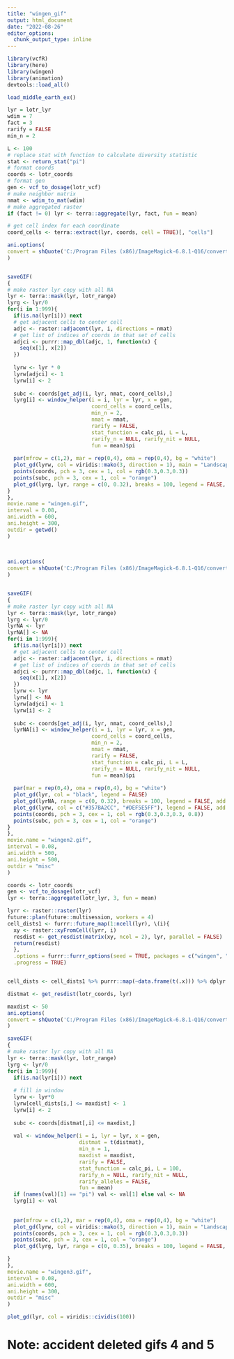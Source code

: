 ```yaml
---
title: "wingen_gif"
output: html_document
date: "2022-08-26"
editor_options: 
  chunk_output_type: inline
---
```

```r
library(vcfR)
library(here)
library(wingen)
library(animation)
devtools::load_all()
```
```r
load_middle_earth_ex()

lyr = lotr_lyr
wdim = 7
fact = 3
rarify = FALSE
min_n = 2

L <- 100
# replace stat with function to calculate diversity statistic
stat <- return_stat("pi")
# format coords
coords <- lotr_coords
# format gen
gen <- vcf_to_dosage(lotr_vcf)
# make neighbor matrix
nmat <- wdim_to_mat(wdim)
# make aggregated raster
if (fact != 0) lyr <- terra::aggregate(lyr, fact, fun = mean)
```


```r

# get cell index for each coordinate
coord_cells <- terra::extract(lyr, coords, cell = TRUE)[, "cells"]

ani.options(
convert = shQuote('C:/Program Files (x86)/ImageMagick-6.8.1-Q16/convert.exe')
)


saveGIF(
{
# make raster lyr copy with all NA
lyr <- terra::mask(lyr, lotr_range)
lyrg <- lyr/0
for(i in 1:999){
  if(is.na(lyr[i])) next
  # get adjacent cells to center cell
  adjc <- raster::adjacent(lyr, i, directions = nmat)
  # get list of indices of coords in that set of cells
  adjci <- purrr::map_dbl(adjc, 1, function(x) {
    seq(x[1], x[2])
  })
  
  lyrw <- lyr * 0
  lyrw[adjci] <- 1
  lyrw[i] <- 2
  
  subc <- coords[get_adj(i, lyr, nmat, coord_cells),]
  lyrg[i] <- window_helper(i = i, lyr = lyr, x = gen, 
                           coord_cells = coord_cells,
                           min_n = 2,
                           nmat = nmat, 
                           rarify = FALSE,
                           stat_function = calc_pi, L = L,
                           rarify_n = NULL, rarify_nit = NULL,
                           fun = mean)$pi
  
  par(mfrow = c(1,2), mar = rep(0,4), oma = rep(0,4), bg = "white")
  plot_gd(lyrw, col = viridis::mako(3, direction = 1), main = "Landscape", legend = FALSE)
  points(coords, pch = 3, cex = 1, col = rgb(0.3,0.3,0.3))
  points(subc, pch = 3, cex = 1, col = "orange")
  plot_gd(lyrg, lyr, range = c(0, 0.32), breaks = 100, legend = FALSE, main = "Genetic Diversity")
}
},
movie.name = "wingen.gif", 
interval = 0.08, 
ani.width = 600, 
ani.height = 300,
outdir = getwd()
)  
  
  
```

```r

ani.options(
convert = shQuote('C:/Program Files (x86)/ImageMagick-6.8.1-Q16/convert.exe')
)


saveGIF(
{
# make raster lyr copy with all NA
lyr <- terra::mask(lyr, lotr_range)
lyrg <- lyr/0
lyrNA <- lyr
lyrNA[] <- NA
for(i in 1:999){
  if(is.na(lyr[i])) next
  # get adjacent cells to center cell
  adjc <- raster::adjacent(lyr, i, directions = nmat)
  # get list of indices of coords in that set of cells
  adjci <- purrr::map_dbl(adjc, 1, function(x) {
    seq(x[1], x[2])
  })
  lyrw <- lyr
  lyrw[] <- NA
  lyrw[adjci] <- 1
  lyrw[i] <- 2
  
  subc <- coords[get_adj(i, lyr, nmat, coord_cells),]
  lyrNA[i] <- window_helper(i = i, lyr = lyr, x = gen, 
                           coord_cells = coord_cells,
                           min_n = 2,
                           nmat = nmat, 
                           rarify = FALSE,
                           stat_function = calc_pi, L = L,
                           rarify_n = NULL, rarify_nit = NULL,
                           fun = mean)$pi
  
  par(mar = rep(0,4), oma = rep(0,4), bg = "white")
  plot_gd(lyr, col = "black", legend = FALSE)
  plot_gd(lyrNA, range = c(0, 0.32), breaks = 100, legend = FALSE, add = TRUE)
  plot_gd(lyrw, col = c("#357BA2CC", "#DEF5E5FF"), legend = FALSE, add = TRUE)
  points(coords, pch = 3, cex = 1, col = rgb(0.3,0.3,0.3, 0.8))
  points(subc, pch = 3, cex = 1, col = "orange")
}
},
movie.name = "wingen2.gif", 
interval = 0.08, 
ani.width = 500, 
ani.height = 500,
outdir = "misc"
)  
```


```r

coords <- lotr_coords
gen <- vcf_to_dosage(lotr_vcf)
lyr <- terra::aggregate(lotr_lyr, 3, fun = mean)

lyrr <- raster::raster(lyr)
future::plan(future::multisession, workers = 4)
cell_dists1 <- furrr::future_map(1:ncell(lyr), \(i){
  xy <- raster::xyFromCell(lyrr, i)
  resdist <- get_resdist(matrix(xy, ncol = 2), lyr, parallel = FALSE)
  return(resdist)
  },
  .options = furrr::furrr_options(seed = TRUE, packages = c("wingen", "terra", "raster", "adegenet")),
  .progress = TRUE)


cell_dists <- cell_dists1 %>% purrr::map(~data.frame(t(.x))) %>% dplyr::bind_rows()

distmat <- get_resdist(lotr_coords, lyr)

maxdist <- 50
ani.options(
convert = shQuote('C:/Program Files (x86)/ImageMagick-6.8.1-Q16/convert.exe')
)

saveGIF(
{
# make raster lyr copy with all NA
lyr <- terra::mask(lyr, lotr_range)
lyrg <- lyr/0
for(i in 1:999){
  if(is.na(lyr[i])) next
  
  # fill in window
  lyrw <- lyr*0
  lyrw[cell_dists[i,] <= maxdist] <- 1
  lyrw[i] <- 2
  
  subc <- coords[distmat[,i] <= maxdist,]
  
  val <- window_helper(i = i, lyr = lyr, x = gen, 
                       distmat = t(distmat),
                       min_n = 1,
                       maxdist = maxdist, 
                       rarify = FALSE,
                       stat_function = calc_pi, L = 100,
                       rarify_n = NULL, rarify_nit = NULL,
                       rarify_alleles = FALSE,
                       fun = mean)
  if (names(val)[1] == "pi") val <- val[1] else val <- NA
  lyrg[i] <- val
  
  
  par(mfrow = c(1,2), mar = rep(0,4), oma = rep(0,4), bg = "white")
  plot_gd(lyrw, col = viridis::mako(3, direction = 1), main = "Landscape", legend = FALSE)
  points(coords, pch = 3, cex = 1, col = rgb(0.3,0.3,0.3))
  points(subc, pch = 3, cex = 1, col = "orange")
  plot_gd(lyrg, lyr, range = c(0, 0.35), breaks = 100, legend = FALSE, main = "Genetic Diversity")

}
},
movie.name = "wingen3.gif", 
interval = 0.08, 
ani.width = 600, 
ani.height = 300,
outdir = "misc"
)  

plot_gd(lyr, col = viridis::cividis(100))
```

# Note: accident deleted gifs 4 and 5
